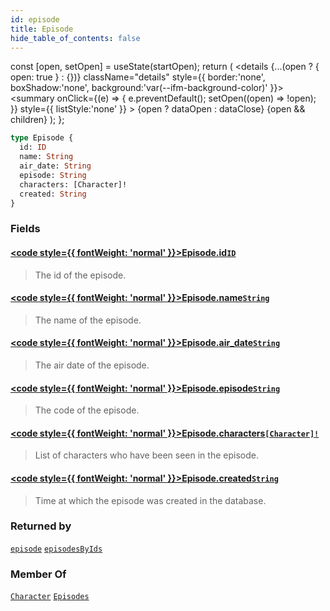 ```yaml
---
id: episode
title: Episode
hide_table_of_contents: false
---
```









  const [open, setOpen] = useState(startOpen);
  return (
    <details {...(open ? { open: true } : {})} className="details" style={{ border:'none', boxShadow:'none', background:'var(--ifm-background-color)' }}>
      <summary
        onClick={(e) => {
          e.preventDefault();
          setOpen((open) => !open);
        }}
        style={{ listStyle:'none' }}
      >
      {open ? dataOpen : dataClose}
      </summary>
      {open && children}
    </details>
  );
};











```graphql
type Episode {
  id: ID
  name: String
  air_date: String
  episode: String
  characters: [Character]!
  created: String
}
```




### Fields

#### [<code style={{ fontWeight: 'normal' }}>Episode.<b>id</b></code>](#)<Bullet />[`ID`](/scalars/id) <Badge class="badge badge--secondary" text="scalar"/> 
> 
> 
> The id of the episode.
> 

#### [<code style={{ fontWeight: 'normal' }}>Episode.<b>name</b></code>](#)<Bullet />[`String`](/scalars/string) <Badge class="badge badge--secondary" text="scalar"/> 
> 
> 
> The name of the episode.
> 

#### [<code style={{ fontWeight: 'normal' }}>Episode.<b>air_date</b></code>](#)<Bullet />[`String`](/scalars/string) <Badge class="badge badge--secondary" text="scalar"/> 
> 
> 
> The air date of the episode.
> 

#### [<code style={{ fontWeight: 'normal' }}>Episode.<b>episode</b></code>](#)<Bullet />[`String`](/scalars/string) <Badge class="badge badge--secondary" text="scalar"/> 
> 
> 
> The code of the episode.
> 

#### [<code style={{ fontWeight: 'normal' }}>Episode.<b>characters</b></code>](#)<Bullet />[`[Character]!`](/objects/character) <Badge class="badge badge--secondary" text="non-null"/> <Badge class="badge badge--secondary" text="object"/> 
> 
> 
> List of characters who have been seen in the episode.
> 

#### [<code style={{ fontWeight: 'normal' }}>Episode.<b>created</b></code>](#)<Bullet />[`String`](/scalars/string) <Badge class="badge badge--secondary" text="scalar"/> 
> 
> 
> Time at which the episode was created in the database.
> 



### Returned by

[`episode`](/queries/episode)  <Badge class="badge badge--secondary" text="query"/><Bullet />[`episodesByIds`](/queries/episodes-by-ids)  <Badge class="badge badge--secondary" text="query"/>

### Member Of

[`Character`](/objects/character)  <Badge class="badge badge--secondary" text="object"/><Bullet />[`Episodes`](/objects/episodes)  <Badge class="badge badge--secondary" text="object"/>

